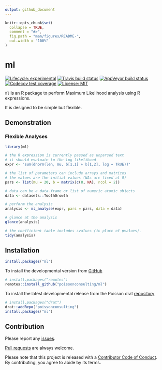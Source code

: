 ```yaml
---
output: github_document
---
```


<!-- README.md is generated from README.Rmd. Please edit that file -->

```r
knitr::opts_chunk$set(
  collapse = TRUE,
  comment = "#>",
  fig.path = "man/figures/README-",
  out.width = "100%"
)
```

# ml

<!-- badges: start -->
[![Lifecycle: experimental](https://img.shields.io/badge/lifecycle-experimental-orange.svg)](https://www.tidyverse.org/lifecycle/#experimental)
[![Travis build status](https://travis-ci.com/poissonconsulting/ml.svg?branch=master)](https://travis-ci.com/poissonconsulting/ml)
[![AppVeyor build status](https://ci.appveyor.com/api/projects/status/github/poissonconsulting/ml?branch=master&svg=true)](https://ci.appveyor.com/project/poissonconsulting/ml)
[![Codecov test coverage](https://codecov.io/gh/poissonconsulting/ml/branch/master/graph/badge.svg)](https://codecov.io/gh/poissonconsulting/ml?branch=master)
[![License: MIT](https://img.shields.io/badge/License-MIT-green.svg)](https://opensource.org/licenses/MIT)
<!-- [![Tinyverse status](https://tinyverse.netlify.com/badge/ml)](https://CRAN.R-project.org/package=ml) -->
<!-- [![CRAN status](https://www.r-pkg.org/badges/version/ml)](https://cran.r-project.org/package=ml) -->
<!-- ![CRAN downloads](https://cranlogs.r-pkg.org/badges/ml) -->
<!-- badges: end -->

`ml` is an R package to perform Maximum Likelihood analysis using R expressions.

It is designed to be simple but flexible.

## Demonstration

### Flexible Analyses

```r
library(ml)

# the R expression is currently passed as unparsed text
# it should evaluate to the log likelihood
expr <- "sum(dnorm(len, mu, b[1,1] + b[1,2], log = TRUE))"

# the list of parameters can include arrays and matrices
# the values are the initial values (NAs are fixed at 0)
pars <- list(mu = 20, b = matrix(c(8, NA), ncol = 2))

# data can be a data.frame or list of numeric atomic objects
data <- datasets::ToothGrowth

# perform the analysis
analysis <- ml_analyse(expr, pars = pars, data = data)

# glance at the analysis
glance(analysis)

# the coefficient table includes svalues (in place of pvalues).
tidy(analysis)
```

## Installation

<!-- To install the latest release from [CRAN](https://cran.r-project.org) -->
```r
install.packages("ml")
```

To install the developmental version from [GitHub](https://github.com/poissonconsulting/ml)
```r
# install.packages("remotes")
remotes::install_github("poissonconsulting/ml")
```

To install the latest developmental release from the Poisson drat [repository](https://github.com/poissonconsulting/drat)
```r
# install.packages("drat")
drat::addRepo("poissonconsulting")
install.packages("ml")
```

## Contribution

Please report any [issues](https://github.com/poissonconsulting/ml/issues).

[Pull requests](https://github.com/poissonconsulting/ml/pulls) are always welcome.

Please note that this project is released with a [Contributor Code of Conduct](https://github.com/poissonconsulting/ml/blob/master/CODE_OF_CONDUCT.md).
By contributing, you agree to abide by its terms.
